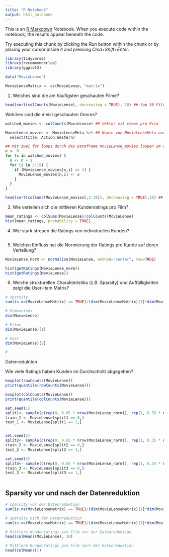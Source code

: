 ```yaml
---
title: "R Notebook"
output: html_notebook
---
```


This is an [R Markdown](http://rmarkdown.rstudio.com) Notebook. When you execute code within the notebook, the results appear beneath the code. 

Try executing this chunk by clicking the *Run* button within the chunk or by placing your cursor inside it and pressing *Cmd+Shift+Enter*. 

```r
library(tidyverse)
library(recommenderlab)
library(ggplot2)
```


```r
data("MovieLense")
```


```r
MovieLenseMatrix <- as(MovieLense, "matrix")
```


1. Welches sind die am häufigsten geschauten Filme? 
```r
head(sort(colCounts(MovieLense), decreasing = TRUE), 10) ## top 10 Filme mit den meisten Ratings
```

Welches sind die meist geschauten Genres?
```r
watched_movies <- colCounts(MovieLense) ## Vektor mit views pro Film 

MovieLense_movies <- MovieLenseMeta %>% ## Kopie von MovieLenseMeta nur mit Genres und Title
  select(title, Action:Western)
```


```r
## Mit zwei for loops durch das Dataframe MovieLense_movies loopen um die Anzahl views pro Film einzutragen
n <- 0
for (x in watched_movies) {
  n <- n + 1
  for (i in 2:19) {
    if (MovieLense_movies[n,i] == 1) {
      MovieLense_movies[n,i] <- x
    }
  }
}
```

```r
head(sort(colSums(MovieLense_movies[,2:19]), decreasing = TRUE),10) ## Anzahl views pro Genre
```


3. Wie verteilen sich die mittleren Kundenratings pro Film?
```r
mean_ratings <- colSums(MovieLense)/colCounts(MovieLense)
hist(mean_ratings, probability = TRUE)
```

4. Wie stark streuen die Ratings von individuellen Kunden?
```r

```

5. Welchen Einfluss hat die Normierung der Ratings pro Kunde auf
deren Verteilung?
```r
MovieLense_norm <- normalize(MovieLense, method="center", row=TRUE)

hist(getRatings(MovieLense_norm))
hist(getRatings(MovieLense))
```

6. Welche strukturellen Charakteristika (z.B. Sparsity) und Auffälligkeiten zeigt die User-Item Matrix?
```r
# sparsity
sum(is.na(MovieLenseMatrix) == TRUE)/(dim(MovieLenseMatrix)[1]*dim(MovieLenseMatrix)[2])

# Dimensions
dim(MovieLense)

# Filme
dim(MovieLense)[1]

# User
dim(MovieLense)[2]

# 
```

Datenreduktion

Wie viele Ratings haben Kunden im Durchschnitt abgegeben?
```r
boxplot(rowCounts(MovieLense))
print(quantile(rowCounts(MovieLense)))

```


```r
boxplot(colCounts(MovieLense))
print(quantile(colCounts(MovieLense)))
```


```r
set.seed(1)
split1<- sample(c(rep(0, 0.65 * nrow(MovieLense_norm)), rep(1, 0.35 * nrow(MovieLense_norm))))
train_1 <- MovieLense[split1 == 0,]
test_1 <- MovieLense[split1 == 1,]


set.seed(2)
split2<- sample(c(rep(0, 0.65 * nrow(MovieLense_norm)), rep(1, 0.35 * nrow(MovieLense_norm))))
train_2 <- MovieLense[split2 == 0,]
test_2 <- MovieLense[split2 == 1,]

set.seed(3)
split3<- sample(c(rep(0, 0.65 * nrow(MovieLense_norm)), rep(1, 0.35 * nrow(MovieLense_norm))))
train_3 <- MovieLense[split3 == 0,]
test_3 <- MovieLense[split3 == 1,]
```


```r

```

## Sparsity vor und nach der Datenreduktion
```r
# sparsity vor der Datenreduktion
sum(is.na(MovieLenseMatrix) == TRUE)/(dim(MovieLenseMatrix)[1]*dim(MovieLenseMatrix)[2])

# sparsity nach der Datenreduktion
sum(is.na(MovieLenseMatrix) == TRUE)/(dim(MovieLenseMatrix)[1]*dim(MovieLenseMatrix)[2])
```


```r
# Mittlere Kundenratings pro Film vor der Datenreduktion
head(colMeans(MovieLense), 10)

# Mittlere Kundenratings pro Film nach der Datenreduktion
head(colMeans())
```


